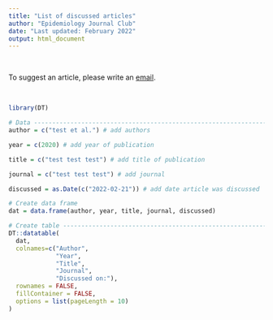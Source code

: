 ```yaml
---
title: "List of discussed articles"
author: "Epidemiology Journal Club"
date: "Last updated: February 2022"
output: html_document
---
```


<br>

To suggest an article, please write an [email](mailto:epidemiology_journal_club@pm.me?subject=Suggestion).

<br>

```r
library(DT)
```

```r
# Data -------------------------------------------------------------------------
author = c("test et al.") # add authors

year = c(2020) # add year of publication

title = c("test test test") # add title of publication

journal = c("test test test") # add journal

discussed = as.Date(c("2022-02-21")) # add date article was discussed

# Create data frame
dat = data.frame(author, year, title, journal, discussed)

# Create table -----------------------------------------------------------------
DT::datatable(
  dat,
  colnames=c("Author", 
             "Year",
             "Title",
             "Journal",
             "Discussed on:"),
  rownames = FALSE,
  fillContainer = FALSE,
  options = list(pageLength = 10)
)
```

